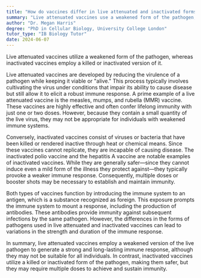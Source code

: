 ```yaml
---
title: "How do vaccines differ in live attenuated and inactivated forms?"
summary: "Live attenuated vaccines use a weakened form of the pathogen, while inactivated vaccines use a killed or inactivated version of it."
author: "Dr. Megan Harris"
degree: "PhD in Cellular Biology, University College London"
tutor_type: "IB Biology Tutor"
date: 2024-06-07
---
```


Live attenuated vaccines utilize a weakened form of the pathogen, whereas inactivated vaccines employ a killed or inactivated version of it.

Live attenuated vaccines are developed by reducing the virulence of a pathogen while keeping it viable or "alive." This process typically involves cultivating the virus under conditions that impair its ability to cause disease but still allow it to elicit a robust immune response. A prime example of a live attenuated vaccine is the measles, mumps, and rubella (MMR) vaccine. These vaccines are highly effective and often confer lifelong immunity with just one or two doses. However, because they contain a small quantity of the live virus, they may not be appropriate for individuals with weakened immune systems.

Conversely, inactivated vaccines consist of viruses or bacteria that have been killed or rendered inactive through heat or chemical means. Since these vaccines cannot replicate, they are incapable of causing disease. The inactivated polio vaccine and the hepatitis A vaccine are notable examples of inactivated vaccines. While they are generally safer—since they cannot induce even a mild form of the illness they protect against—they typically provoke a weaker immune response. Consequently, multiple doses or booster shots may be necessary to establish and maintain immunity.

Both types of vaccines function by introducing the immune system to an antigen, which is a substance recognized as foreign. This exposure prompts the immune system to mount a response, including the production of antibodies. These antibodies provide immunity against subsequent infections by the same pathogen. However, the differences in the forms of pathogens used in live attenuated and inactivated vaccines can lead to variations in the strength and duration of the immune response.

In summary, live attenuated vaccines employ a weakened version of the live pathogen to generate a strong and long-lasting immune response, although they may not be suitable for all individuals. In contrast, inactivated vaccines utilize a killed or inactivated form of the pathogen, making them safer, but they may require multiple doses to achieve and sustain immunity.
    